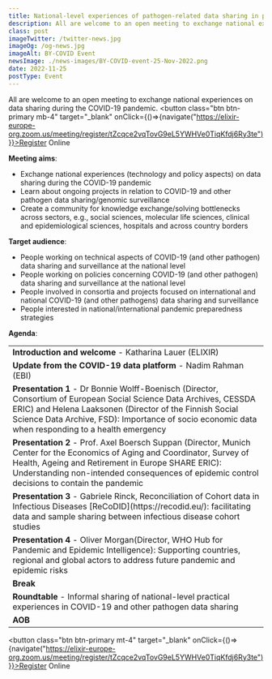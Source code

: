 ```yaml
---
title: National-level experiences of pathogen-related data sharing in pandemic times and beyond
description: All are welcome to an open meeting to exchange national experiences on data sharing during the COVID-19 pandemic.
class: post
imageTwitter: /twitter-news.jpg
imageOg: /og-news.jpg
imageAlt: BY-COVID Event
newsImage: ./news-images/BY-COVID-event-25-Nov-2022.png
date: 2022-11-25
postType: Event
---
```



All are welcome to an open meeting to exchange national experiences on data sharing during the COVID-19 pandemic.
<button class="btn btn-primary mb-4" target="_blank" onClick={()=>{navigate("https://elixir-europe-org.zoom.us/meeting/register/tZcqce2vqTovG9eL5YWHVe0TiqKfdj6Ry3te")}}>Register Online</button>


**Meeting aims**:

* Exchange national experiences (technology and policy aspects) on data sharing during the COVID-19 pandemic
* Learn about ongoing projects in relation to COVID-19 and other pathogen data sharing/genomic surveillance 
* Create a community for knowledge exchange/solving bottlenecks across sectors, e.g., social sciences, molecular life sciences, clinical and epidemiological sciences, hospitals and across country borders


**Target audience**:
* People working on technical aspects of COVID-19 (and other pathogen) data sharing and surveillance at the national level
* People working on policies concerning COVID-19 (and other pathogen) data sharing and surveillance at the national level
* People involved in consortia and projects focused on international and national COVID-19 (and other pathogens) data sharing and surveillance 
* People interested in national/international pandemic preparedness strategies


**Agenda**:

<Table striped bordered table-responsive>
  <tbody>
    <tr>
      <td><strong>Introduction and welcome</strong> -  Katharina Lauer (ELIXIR)</td>
    </tr>
    <tr>
      <td><strong>Update from the COVID-19 data platform </strong> - Nadim Rahman (EBI)</td>
    </tr>
    <tr>
      <td><strong>Presentation 1</strong> - Dr Bonnie Wolff-Boenisch (Director, Consortium of European Social Science Data Archives, CESSDA ERIC) and Helena Laaksonen (Director of the Finnish Social Science Data Archive, FSD): Importance of socio economic data when responding to a health emergency</td>
    </tr>
    <tr>
      <td><strong>Presentation 2</strong> - Prof. Axel Boersch Suppan (Director, Munich Center for the Economics of Aging and Coordinator, Survey of Health, Ageing and Retirement in Europe SHARE ERIC): Understanding non-intended consequences of epidemic control decisions to contain the pandemic</td>
    </tr>
    <tr>
      <td><strong>Presentation 3</strong> - Gabriele Rinck, Reconciliation of Cohort data in Infectious Diseases [ReCoDID](https://recodid.eu/): facilitating data and sample sharing between infectious disease cohort studies</td>
    </tr>
    <tr>
      <td><strong>Presentation 4</strong> -  Oliver Morgan(Director, WHO Hub for Pandemic and Epidemic Intelligence): Supporting countries, regional and global actors to address future pandemic and epidemic risks </td>
    </tr>
    <tr>
      <td><strong>Break</strong></td>
    </tr>
    <tr>
      <td><strong>Roundtable</strong> - Informal sharing of national-level practical experiences in COVID-19 and other pathogen data sharing </td>
    </tr>
    <tr>
      <td><strong>AOB</strong></td>
    </tr>
  </tbody>
</Table>


<button class="btn btn-primary mt-4" target="_blank" onClick={()=>{navigate("https://elixir-europe-org.zoom.us/meeting/register/tZcqce2vqTovG9eL5YWHVe0TiqKfdj6Ry3te")}}>Register Online</button>
